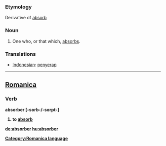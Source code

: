 ===Etymology===
Derivative of [[absorb]]

===Noun===
#One who, or that which, [[absorb]]s.

===Translations===
*[[Indonesian]]: [[serap|penyerap]]
----

==[[Romanica]]==
[[Category:Romanica language]]
===Verb===
<b>absorber [-sorb-/-sorpt-]
#to [[absorb]]

[[de:absorber]]
[[hu:absorber]]